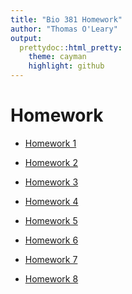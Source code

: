 ```yaml
---
title: "Bio 381 Homework"
author: "Thomas O'Leary"
output:
  prettydoc::html_pretty:
    theme: cayman
    highlight: github
---
```


# Homework

- [Homework 1](https://tsoleary.github.io/comp_bio/homework_1.html)

- [Homework 2](https://tsoleary.github.io/comp_bio/)

- [Homework 3](https://tsoleary.github.io/comp_bio/homework_3.html)

- [Homework 4](https://tsoleary.github.io/comp_bio/homework_4.html)

- [Homework 5](https://tsoleary.github.io/comp_bio/homework_5.html)

- [Homework 6](https://tsoleary.github.io/comp_bio/homework_6.html)

- [Homework 7](https://tsoleary.github.io/comp_bio/homework_7.html)

- [Homework 8](https://tsoleary.github.io/comp_bio/homework_8.html)

